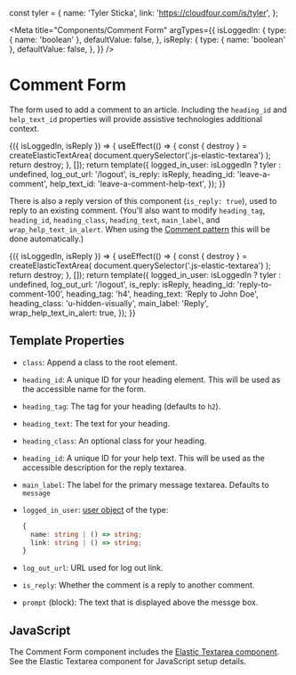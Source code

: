 const tyler = {
  name: 'Tyler Sticka',
  link: 'https://cloudfour.com/is/tyler',
};

<Meta
  title="Components/Comment Form"
  argTypes={{
    isLoggedIn: {
      type: { name: 'boolean' },
      defaultValue: false,
    },
    isReply: {
      type: { name: 'boolean' },
      defaultValue: false,
    },
  }}
/>

# Comment Form

The form used to add a comment to an article. Including the `heading_id` and `help_text_id` properties will provide assistive technologies additional context.

<Canvas>
  <Story
    name="Default"
    args={{ isReply: false }}
    parameters={{
      docs: {
        source: {
          code: makeTwigInclude(
            '@cloudfour/components/comment-form/comment-form.twig',
            {
              heading_id: 'leave-a-comment',
              help_text_id: 'leave-a-comment-help-text',
            }
          ),
        },
      },
    }}
  >
    {({ isLoggedIn, isReply }) => {
      useEffect(() => {
        const { destroy } = createElasticTextArea(
          document.querySelector('.js-elastic-textarea')
        );
        return destroy;
      }, []);
      return template({
        logged_in_user: isLoggedIn ? tyler : undefined,
        log_out_url: '/logout',
        is_reply: isReply,
        heading_id: 'leave-a-comment',
        help_text_id: 'leave-a-comment-help-text',
      });
    }}
  </Story>
</Canvas>

There is also a reply version of this component (`is_reply: true`), used to reply to an existing comment. (You'll also want to modify `heading_tag`, `heading_id`, `heading_class`, `heading_text`, `main_label`, and `wrap_help_text_in_alert`. When using the [Comment pattern](/docs/components-comment--with-reply-button) this will be done automatically.)

<Canvas>
  <Story
    name="Reply"
    args={{ isReply: true, isLoggedIn: true }}
    parameters={{
      docs: {
        source: {
          code: makeTwigInclude(
            '@cloudfour/components/comment-form/comment-form.twig',
            {
              logged_in_user: tyler,
              log_out_url: '/logout',
              is_reply: true,
              heading_id: 'reply-to-comment-100',
              heading_tag: 'h4',
              heading_text: 'Reply to John Doe',
              heading_class: 'u-hidden-visually',
              main_label: 'Reply',
              wrap_help_text_in_alert: true,
            }
          ),
        },
      },
    }}
  >
    {({ isLoggedIn, isReply }) => {
      useEffect(() => {
        const { destroy } = createElasticTextArea(
          document.querySelector('.js-elastic-textarea')
        );
        return destroy;
      }, []);
      return template({
        logged_in_user: isLoggedIn ? tyler : undefined,
        log_out_url: '/logout',
        is_reply: isReply,
        heading_id: 'reply-to-comment-100',
        heading_tag: 'h4',
        heading_text: 'Reply to John Doe',
        heading_class: 'u-hidden-visually',
        main_label: 'Reply',
        wrap_help_text_in_alert: true,
      });
    }}
  </Story>
</Canvas>

## Template Properties

- `class`: Append a class to the root element.
- `heading_id`: A unique ID for your heading element. This will be used as the accessible name for the form.
- `heading_tag`: The tag for your heading (defaults to `h2`).
- `heading_text`: The text for your heading.
- `heading_class`: An optional class for your heading.
- `heading_id`: A unique ID for your help text. This will be used as the accessible description for the reply textarea.
- `main_label`: The label for the primary message textarea. Defaults to `message`
- `logged_in_user`: [user object](https://timber.github.io/docs/reference/timber-user/#properties) of the type:

  ```ts
  {
    name: string | () => string;
    link: string | () => string;
  }
  ```

- `log_out_url`: URL used for log out link.
- `is_reply`: Whether the comment is a reply to another comment.
- `prompt` (block): The text that is displayed above the messge box.

## JavaScript

The Comment Form component includes the [Elastic Textarea component](/docs/components-input--elastic-textarea). See the Elastic Textarea component for JavaScript setup details.

